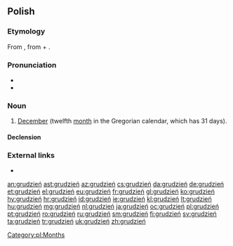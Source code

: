 ==Polish==

===Etymology===
From {{etyl|sla-pro|pl}} {{m|sla-pro|*grudьnъ}}, from {{m|sla-pro|*gruda||heap, lump}} + {{m|sla-pro|*-ьnъ}}.

===Pronunciation===
* {{IPA|/ˈɡrudʑɛɲ/|[ˈɡru.d͡ʑej̃]|lang=pl}}
* {{audio|pl-grudzień.ogg|audio|lang=pl}}

===Noun===
{{pl-noun|m-in}}

# [[December]] (twelfth [[month]] in the Gregorian calendar, which has 31 days).

====Declension====
{{pl-decl-noun
|grudzień|grudnie
|grudnia|grudni
|grudniowi|grudniom
|grudzień|grudnie
|grudniem|grudniami
|grudniu|grudniach
|grudniu|grudnie
}}

[[Category:pl:Months]]

===External links===
* {{R:PWN}}

[[an:grudzień]]
[[ast:grudzień]]
[[az:grudzień]]
[[cs:grudzień]]
[[da:grudzień]]
[[de:grudzień]]
[[et:grudzień]]
[[el:grudzień]]
[[eu:grudzień]]
[[fr:grudzień]]
[[gl:grudzień]]
[[ko:grudzień]]
[[hy:grudzień]]
[[hr:grudzień]]
[[id:grudzień]]
[[ie:grudzień]]
[[kl:grudzień]]
[[lt:grudzień]]
[[hu:grudzień]]
[[mg:grudzień]]
[[nl:grudzień]]
[[ja:grudzień]]
[[oc:grudzień]]
[[pl:grudzień]]
[[pt:grudzień]]
[[ro:grudzień]]
[[ru:grudzień]]
[[sm:grudzień]]
[[fi:grudzień]]
[[sv:grudzień]]
[[ta:grudzień]]
[[tr:grudzień]]
[[uk:grudzień]]
[[zh:grudzień]]